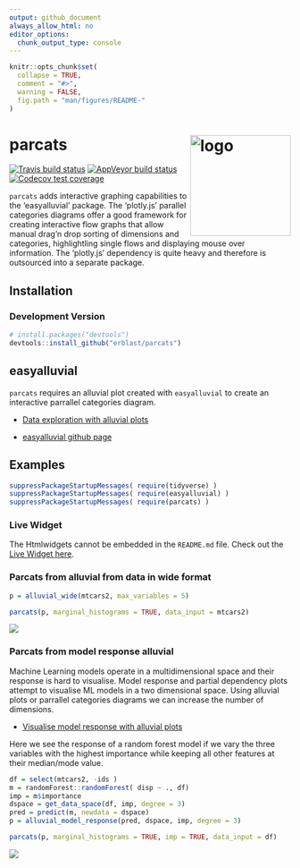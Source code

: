 ```yaml
---
output: github_document
always_allow_html: no
editor_options: 
  chunk_output_type: console
---
```


<!-- README.md is generated from README.Rmd. Please edit that file -->

```r
knitr::opts_chunk$set(
  collapse = TRUE,
  comment = "#>",
  warning = FALSE,
  fig.path = "man/figures/README-"
)
```

# parcats <img src="https://erblast.github.io/parcats/logo_parcats.png" alt="logo" width="180" height="180" align = "right"/> 

<!-- badges: start -->
  [![Travis build status](https://travis-ci.org/erblast/parcats.svg?branch=master)](https://travis-ci.org/erblast/parcats)
  [![AppVeyor build status](https://ci.appveyor.com/api/projects/status/github/erblast/parcats?branch=master&svg=true)](https://ci.appveyor.com/project/erblast/parcats)
  [![Codecov test coverage](https://codecov.io/gh/erblast/parcats/branch/master/graph/badge.svg)](https://codecov.io/gh/erblast/parcats?branch=master)
<!-- badges: end -->

`parcats` adds interactive graphing capabilities to the 'easyalluvial' package.
  The 'plotly.js' parallel categories diagrams offer a good framework for
  creating interactive flow graphs that allow manual drag'n drop sorting of dimensions
  and categories, highlightling single flows and displaying mouse over information. The
  'plotly.js' dependency is quite heavy and therefore is outsourced into a separate package.
  

## Installation

<!--
### CRAN

```r
install.packages('easyalluvial')
```
-->

### Development Version


```r

# install.packages("devtools")
devtools::install_github("erblast/parcats")
```

## easyalluvial

`parcats` requires an alluvial plot created with `easyalluvial` to create an interactive parrallel categories diagram.

- [Data exploration with alluvial plots](https://www.datisticsblog.com/2018/10/intro_easyalluvial/#features)

- [easyalluvial github page](https://github.com/erblast/easyalluvial)


## Examples

```r
suppressPackageStartupMessages( require(tidyverse) )
suppressPackageStartupMessages( require(easyalluvial) )
suppressPackageStartupMessages( require(parcats) )

```

### Live Widget

The Htmlwidgets cannot be embedded in the `README.md` file. Check out the [Live Widget here](https://erblast.github.io/parcats/articles/parcats.html).

### Parcats from alluvial from data in wide format

```r
p = alluvial_wide(mtcars2, max_variables = 5)

parcats(p, marginal_histograms = TRUE, data_input = mtcars2)

```

![](https://erblast.github.io/parcats/demo1.gif)

### Parcats from model response alluvial

Machine Learning models operate in a multidimensional space and their response is hard to visualise. Model response and partial dependency plots attempt to visualise ML models in a two dimensional space. Using alluvial plots or parrallel categories diagrams we can increase the number of dimensions.

- [Visualise model response with alluvial plots](https://www.datisticsblog.com/page/visualising-model-response-with-easyalluvial/)

Here we see the response of a random forest model if we vary the three variables with the highest importance while keeping all other features at their median/mode value.


```r
df = select(mtcars2, -ids )
m = randomForest::randomForest( disp ~ ., df)
imp = m$importance
dspace = get_data_space(df, imp, degree = 3)
pred = predict(m, newdata = dspace)
p = alluvial_model_response(pred, dspace, imp, degree = 3)

parcats(p, marginal_histograms = TRUE, imp = TRUE, data_input = df)

```

![](https://erblast.github.io/parcats/demo2.gif)
